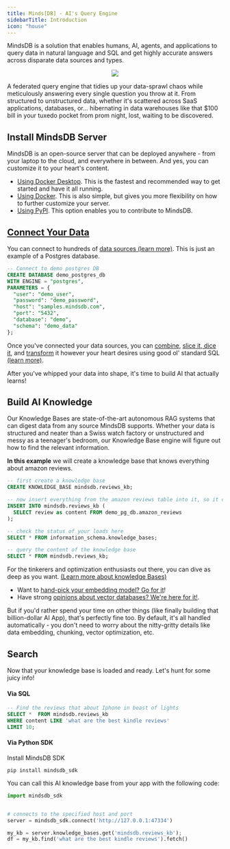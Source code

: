 ```yaml
---
title: Minds[DB] - AI's Query Engine
sidebarTitle: Introduction
icon: "house"
---
```


MindsDB is a solution that enables humans, AI, agents, and applications to query data in natural language and SQL and get highly accurate answers across disparate data sources and types.

<p align="center">
  <img src="/assets/cloud/main_mdb.png"/>
</p>

A federated query engine that tidies up your data-sprawl chaos while meticulously answering every single question you throw at it. From structured to unstructured data, whether it's scattered across SaaS applications, databases, or... hibernating in data warehouses like that $100 bill in your tuxedo pocket from prom night, lost, waiting to be discovered.

## Install MindsDB Server 

MindsDB is an open-source server that can be deployed anywhere - from your laptop to the cloud, and everywhere in between. And yes, you can customize it to your heart's content.

  * [Using Docker Desktop](/setup/self-hosted/docker-desktop). This is the fastest and recommended way to get started and have it all running.
  * [Using Docker](/setup/self-hosted/docker). This is also simple, but gives you more flexibility on how to further customize your server.
  * [Using PyPI](/contribute/install). This option enables you to contribute to MindsDB.

## [Connect Your Data](/integrations/data-overview)

You can connect to hundreds of [data sources (learn more)](/integrations/data-overview). This is just an example of a Postgres database.

```sql
-- Connect to demo postgres DB
CREATE DATABASE demo_postgres_db
WITH ENGINE = "postgres",
PARAMETERS = {
  "user": "demo_user",
  "password": "demo_password",
  "host": "samples.mindsdb.com",
  "port": "5432",
  "database": "demo",
  "schema": "demo_data"
};
```

Once you've connected your data sources, you can [combine](/mindsdb_sql/sql/api/join-on), [slice it, dice it](/mindsdb_sql/sql/api/select), and [transform](/use-cases/data_enrichment/overview) it however your heart desires using good ol' standard SQL [(learn more)](/mindsdb_sql/overview). 

After you've whipped your data into shape, it's time to build AI that actually learns!

## Build AI Knowledge

Our Knowledge Bases are state-of-the-art autonomous RAG systems that can digest data from any source MindsDB supports. Whether your data is structured and neater than a Swiss watch factory or unstructured and messy as a teenager's bedroom, our Knowledge Base engine will figure out how to find the relevant information. 

**In this example** we will create a knowledge base that knows everything about amazon reviews. 

```sql
-- first create a knowledge base
CREATE KNOWLEDGE_BASE mindsdb.reviews_kb;

-- now insert everything from the amazon reviews table into it, so it can learn it
INSERT INTO mindsdb.reviews_kb (
  SELECT review as content FROM demo_pg_db.amazon_reviews
);

-- check the status of your loads here
SELECT * FROM information_schema.knowledge_bases;

-- query the content of the knowledge base
SELECT * FROM mindsdb.reviews_kb;
```

For the tinkerers and optimization enthusiasts out there, you can dive as deep as you want. [(Learn more about knowledge Bases)](/mindsdb_sql/agents/knowledge-bases)

+ Want to [hand-pick your embedding model? Go for it](mindsdb_sql/agents/knowledge-bases#knowledge-base-with-openai-embedding-model)! 
+ Have strong [opinions about vector databases? We're here for it!](/mindsdb_sql/agents/knowledge-bases#knowledge-base-with-custom-vector-store). 

But if you'd rather spend your time on other things (like finally building that billion-dollar AI App), that's perfectly fine too. By default, it's all handled automatically - you don't need to worry about the nitty-gritty details like data embedding, chunking, vector optimization, etc.

## Search 

Now that your knowledge base is loaded and ready. Let's hunt for some juicy info!

#### Via SQL

```sql
-- Find the reviews that about Iphone in beast of lights
SELECT *  FROM mindsdb.reviews_kb
WHERE content LIKE 'what are the best kindle reviews'
LIMIT 10;
```

#### Via Python SDK

Install MindsDB SDK

```shell
pip install mindsdb_sdk
```

You can call this AI knowledge base from your app with the following code:

```python
import mindsdb_sdk


# connects to the specified host and port
server = mindsdb_sdk.connect('http://127.0.0.1:47334')

my_kb = server.knowledge_bases.get('mindsdb.reviews_kb');
df = my_kb.find('what are the best kindle reviews').fetch()

```
